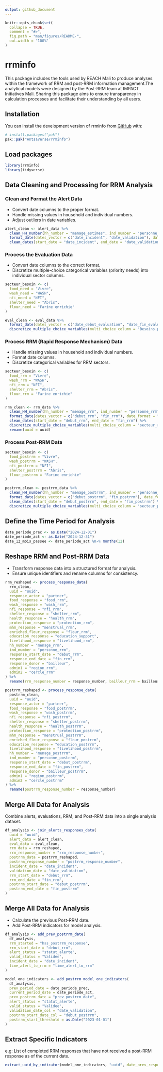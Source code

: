 ```yaml
---
output: github_document
---
```


<!-- README.md is generated from README.Rmd. Please edit that file -->

```r
knitr::opts_chunk$set(
  collapse = TRUE,
  comment = "#>",
  fig.path = "man/figures/README-",
  out.width = "100%"
)
```

# rrminfo

<!-- badges: start -->
<!-- badges: end -->

This package includes the tools used by REACH Mali to produce analyses within the framework of RRM and post-RRM information management.The analytical models were designed by the Post-RRM team at IMPACT Initiatives Mali. Sharing this package aims to ensure transparency in calculation processes and facilitate their understanding by all users.

## Installation

You can install the development version of rrminfo from [GitHub](https://github.com/AntsaVerse/rrminfo) with:

``` r
# install.packages("pak")
pak::pak("AntsaVerse/rrminfo")
```

## Load packages

``` r
library(rrminfo)
library(tidyverse)
```

## Data Cleaning and Processing for RRM Analysis

### Clean and Format the Alert Data

- Convert date columns to the proper format.
- Handle missing values in household and individual numbers.
- Adjust outliers in date variables.

```r
alert_clean <- alert_data %>%
  clean_HH_number(hh_number = "menage_estimes", ind_number = "personne_estimees", hhsize = 6) %>%
  format_date(dates_vector = c("date_incident", "date_validation"), date_format = "%d/%m/%Y") %>%
  clean_dates(start_date = "date_incident", end_date = "date_validation")
```

### Process the Evaluation Data

- Convert date columns to the correct format.
- Discretize multiple-choice categorical variables (priority needs) into individual sector columns.

```r
secteur_besoin <- c(
  food_need = "Vivre",
  wash_need = "WASH",
  nfi_need = "NFI",
  shelter_need = "Abris",
  flour_need = "Farine enrichie"
)

eval_clean <- eval_data %>%
  format_date(dates_vector = c("date_debut_evaluation", "date_fin_evaluation"), date_format = "%Y-%m-%d") %>%
  discretize_multiple_choice_variables(multi_choice_column = "Besoins.prioritaires", category_labels = secteur_besoin)

```

### Process RRM (Rapid Response Mechanism) Data

- Handle missing values in household and individual numbers.
- Format date columns.
- Discretize categorical variables for RRM sectors.

```r
secteur_besoin <- c(
  food_rrm = "Vivre",
  wash_rrm = "WASH",
  nfi_rrm = "NFI",
  shelter_rrm = "Abris",
  flour_rrm = "Farine enrichie"
)

rrm_clean <- rrm_data %>%
  clean_HH_number(hh_number = "menage_rrm", ind_number = "personne_rrm", hhsize = 6) %>%
  format_date(dates_vector = c("debut_rrm", "fin_rrm"), date_format = "%Y-%m-%d") %>%
  clean_dates(start_date = "debut_rrm", end_date = "fin_rrm") %>%
  discretize_multiple_choice_variables(multi_choice_column = "secteur_rrm", category_labels = secteur_besoin) %>%
  rename(uuid = uuid)

```

### Process Post-RRM Data

```r
secteur_besoin <- c(
  food_postrrm = "Vivre",
  wash_postrrm = "WASH",
  nfi_postrrm = "NFI",
  shelter_postrrm = "Abris",
  flour_postrrm = "Farine enrichie"
)

postrrm_clean <- postrrm_data %>%
  clean_HH_number(hh_number = "menage_postrrm", ind_number = "personne_postrrm", hhsize = 6) %>%
  format_date(dates_vector = c("debut_postrrm", "fin_postrrm"), date_format = "%Y-%m-%d") %>%
  clean_dates(start_date = "debut_postrrm", end_date = "fin_postrrm") %>%
  discretize_multiple_choice_variables(multi_choice_column = "secteur_postrrm", category_labels = secteur_besoin)

```

## Define the Time Period for Analysis
```r
date_periode_prec <- as.Date("2024-12-01")
date_periode_act <- as.Date("2024-12-31")
date_12_mois_passee <- date_periode_act %m-% months(12)
```

## Reshape RRM and Post-RRM Data
- Transform response data into a structured format for analysis.
- Ensure unique identifiers and rename columns for consistency.

```r
rrm_reshaped <- process_response_data(
  rrm_clean,
  uuid = "uuid",
  response_actor = "partner",
  food_response = "food_rrm",
  wash_response = "wash_rrm",
  nfi_response = "nfi_rrm",
  shelter_response = "shelter_rrm",
  health_response = "health_rrm",
  protection_response = "protection_rrm",
  mhm_response = "menstrual_rrm",
  enriched_flour_response = "flour_rrm",
  education_response = "education_support",
  livelihood_response = "livelihood_rrm",
  hh_number = "menage_rrm",
  ind_number = "personne_rrm",
  response_start_date = "debut_rrm",
  response_end_date = "fin_rrm",
  response_donor = "bailleur",
  admin1 = "region_rrm",
  admin2 = "cercle_rrm"
) %>%
  rename(rrm_response_number = response_number, bailleur_rrm = bailleur)

postrrm_reshaped <- process_response_data(
  postrrm_clean,
  uuid = "uuid",
  response_actor = "partner",
  food_response = "food_postrrm",
  wash_response = "wash_postrrm",
  nfi_response = "nfi_postrrm",
  shelter_response = "shelter_postrrm",
  health_response = "health_postrrm",
  protection_response = "protection_postrrm",
  mhm_response = "menstrual_postrrm",
  enriched_flour_response = "flour_postrrm",
  education_response = "education_postrrm",
  livelihood_response = "livelihood_postrrm",
  hh_number = "menage_postrrm",
  ind_number = "personne_postrrm",
  response_start_date = "debut_postrrm",
  response_end_date = "fin_postrrm",
  response_donor = "bailleur_postrrm",
  admin1 = "region_postrrm",
  admin2 = "cercle_postrrm"
) %>%
  rename(postrrm_response_number = response_number)

```
## Merge All Data for Analysis
Combine alerts, evaluations, RRM, and Post-RRM data into a single analysis dataset.

```r
df_analysis <- join_alerts_responses_data(
  uuid = "uuid",
  alert_data = alert_clean,
  eval_data = eval_clean,
  rrm_data = rrm_reshaped,
  rrm_response_number = "rrm_response_number",
  postrrm_data = postrrm_reshaped,
  postrrm_response_number = "postrrm_response_number",
  incident_date = "date_incident",
  validation_date = "date_validation",
  rrm_start_date = "debut_rrm",
  rrm_end_date = "fin_rrm",
  postrrm_start_date = "debut_postrrm",
  postrrm_end_date = "fin_postrrm"
)

```

## Merge All Data for Analysis

- Calculate the previous Post-RRM date.
- Add Post-RRM indicators for model analysis.

```r
df_analysis <- add_prev_postrrm_date(
  df_analysis,
  rrm_started = "has_postrrm_response",
  rrm_start_date = "debut_rrm",
  alert_status = "statut_alerte",
  valid_status = "Validee",
  incident_date = "date_incident",
  time_alert_to_rrm = "time_alert_to_rrm"
)

model_one_indicators <- add_postrrm_model_one_indicators(
  df_analysis,
  prev_period_date = date_periode_prec,
  current_period_date = date_periode_act,
  prev_postrrm_date = "prev_postrrm_date",
  alert_status = "statut_alerte",
  valid_status = "Validee",
  validation_date_col = "date_validation",
  postrrm_start_date_col = "debut_postrrm",
  postrrm_start_threshold = as.Date("2023-01-01")
)

```

## Extract Specific Indicators
e.g: List of completed RRM responses that have not received a post-RRM response as of the current date.
```r
extract_uuid_by_indicator(model_one_indicators, "uuid", date_prev_response = "prev_postrrm_date", indicators = c("D"))

```
